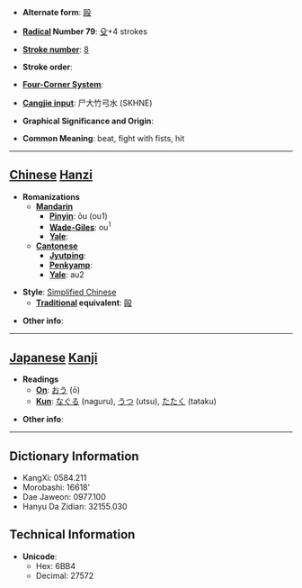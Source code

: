 * '''Alternate form''': [[毆]]

* '''[[Wiktionary:Chinese radical index| Radical]] Number 79''': [[Wiktionary:Chinese radical index 殳|殳]]+4 strokes

* '''[[Wiktionary:Chinese total strokes index|Stroke number]]''': [[Wiktionary:Chinese total strokes index 8|8]]

* '''Stroke order''': 

* '''[[Wiktionary:Chinese four corner index|Four-Corner System]]''': 

* '''[[Wiktionary:Chinese Cangjie index|Cangjie input]]''': 尸大竹弓水 (SKHNE)

* '''Graphical Significance and Origin''': 

* '''Common Meaning''': beat, fight with fists, hit

----

== [[Chinese]] [[Hanzi]] ==

* '''Romanizations'''
** '''[[Mandarin]]'''
*** '''[[Pinyin]]''': ōu (ou1)
*** '''[[Wade-Giles]]''': ou<sup>1</sup>
*** '''[[Yale]]''': 
** '''[[Cantonese]]'''
*** '''[[Jyutping]]''':
*** '''[[Penkyamp]]''': 
*** '''[[Yale]]''': au2

* '''Style''': [[Simplified Chinese]] 
** '''[[Traditional Chinese|Traditional]] equivalent''': [[毆]]

* '''Other info''': 

----

== [[Japanese]] [[Kanji]] ==

* '''Readings'''
** '''[[On]]''': [[おう]] (ō)
** '''[[Kun]]''': [[なぐる]] (naguru), [[うつ]] (utsu), [[たたく]] (tataku)

* '''Other info''':  

----

== Dictionary Information ==

* KangXi: 0584.211
* Morobashi: 16618'
* Dae Jaweon: 0977.100
* Hanyu Da Zidian: 32155.030

== Technical Information ==

* '''Unicode''':
** Hex: 6BB4
** Decimal: 27572